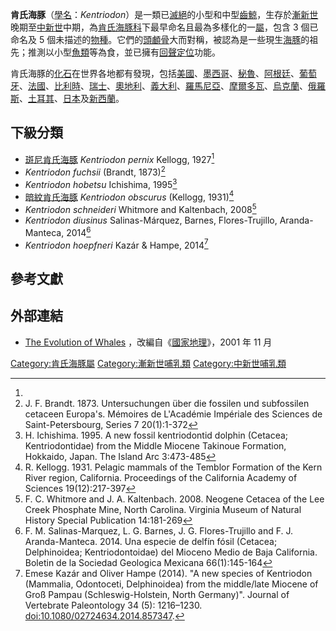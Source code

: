{{Automatic Taxobox
| name = 肯氏海豚屬
| fossil_range = [[漸新世|漸新世]]晚期 → [[中新世|中新世]]中期
| image = Kentriodon BW.jpg
| image_width = 250px
| taxon = Kentriodon
| authority = [[Kellogg|Kellogg]], 1927<ref name=kellogg1927>{{Cite journal en|author=R. Kellogg|year=1927|title=''Kentriodon pernix'', a Miocene porpoise from Maryland|journal=Proceedings of the United States National Museum|volume=69|issue=19|pages=1-14}}</ref>
| type_species = [[斑尼肯氏海豚|斑尼肯氏海豚]] ''Kentriodon pernix''
| type_species_authority = Kellogg, 1927<ref name=kellogg1927/><br>
| subdivision_ranks = [[物种|种]]
| subdivision = <center>[[#下級分類|见正文]]</center>
| synonyms =
* ''Grypolithax'' {{small|Kellogg, 1931}}
}}

'''肯氏海豚'''（[[學名|學名]]：''Kentriodon''）是一類已[[滅絕|滅絕]]的小型和中型[[齒鯨|齒鯨]]，生存於[[漸新世|漸新世]]晚期至[[中新世|中新世]]中期，為[[肯氏海豚科|肯氏海豚科]]下最早命名且最為多樣化的一[[屬|屬]]，包含 3 個已命名及 5 個未描述的[[物種|物種]]。它們的[[頭顱骨|頭顱骨]]大而對稱，被認為是一些現生[[海豚|海豚]]的祖先；推測以小型[[魚類|魚類]]等為食，並已擁有[[回聲定位|回聲定位]]功能。

肯氏海豚的[[化石|化石]]在世界各地都有發現，包括[[美國|美國]]、[[墨西哥|墨西哥]]、[[秘魯|秘魯]]、[[阿根廷|阿根廷]]、[[葡萄牙|葡萄牙]]、[[法國|法國]]、[[比利時|比利時]]、[[瑞士|瑞士]]、[[奧地利|奧地利]]、[[義大利|義大利]]、[[羅馬尼亞|羅馬尼亞]]、[[摩爾多瓦|摩爾多瓦]]、[[烏克蘭|烏克蘭]]、[[俄羅斯|俄羅斯]]、[[土耳其|土耳其]]、[[日本|日本]]及[[新西蘭|新西蘭]]。

==下級分類==
* [[斑尼肯氏海豚|斑尼肯氏海豚]] ''Kentriodon pernix'' Kellogg, 1927<ref name=kellogg1927/>
* ''Kentriodon fuchsii'' (Brandt, 1873)<ref>J. F. Brandt. 1873. Untersuchungen über die fossilen und subfossilen cetaceen Europa's. Mémoires de L'Académie Impériale des Sciences de Saint-Petersbourg, Series 7 20(1):1-372</ref>
* ''Kentriodon hobetsu'' Ichishima, 1995<ref>H. Ichishima. 1995. A new fossil kentriodontid dolphin (Cetacea; Kentriodontidae) from the Middle Miocene Takinoue Formation, Hokkaido, Japan. The Island Arc 3:473-485</ref>
* [[暗紋肯氏海豚|暗紋肯氏海豚]] ''Kentriodon obscurus'' (Kellogg, 1931)<ref>R. Kellogg. 1931. Pelagic mammals of the Temblor Formation of the Kern River region, California. Proceedings of the California Academy of Sciences 19(12):217-397</ref>
* ''Kentriodon schneideri'' Whitmore and Kaltenbach, 2008<ref>F. C. Whitmore and J. A. Kaltenbach. 2008. Neogene Cetacea of the Lee Creek Phosphate Mine, North Carolina. Virginia Museum of Natural History Special Publication 14:181-269</ref>
* ''Kentriodon diusinus'' Salinas-Márquez, Barnes, Flores-Trujillo, Aranda-Manteca, 2014<ref>F. M. Salinas-Marquez, L. G. Barnes, J. G. Flores-Trujillo and F. J. Aranda-Manteca. 2014. Una especie de delfín fósil (Cetacea; Delphinoidea; Kentriodontoidae) del Mioceno Medio de Baja California. Boletin de la Sociedad Geologica Mexicana 66(1):145-164</ref> 
* ''Kentriodon hoepfneri'' Kazár & Hampe, 2014<ref>Emese Kazár and Oliver Hampe (2014). "A new species of Kentriodon (Mammalia, Odontoceti, Delphinoidea) from the middle/late Miocene of Groß Pampau (Schleswig-Holstein, North Germany)". Journal of Vertebrate Paleontology 34 (5): 1216–1230. doi:10.1080/02724634.2014.857347.</ref>

==參考文獻==
{{Reflist}}

==外部連結==
*[http://www.edwardtbabinski.us/whales/evolution_of_whales/ The Evolution of Whales] {{Wayback|url=http://www.edwardtbabinski.us/whales/evolution_of_whales/ |date=20210422211358 }}，改編自《[[國家地理_(雜誌)|國家地理]]》，2001 年 11 月
{{齒鯨小目|D.}}
{{Taxonbar|from=Q2263062}}

[[Category:肯氏海豚屬|Category:肯氏海豚屬]]
[[Category:漸新世哺乳類|Category:漸新世哺乳類]]
[[Category:中新世哺乳類|Category:中新世哺乳類]]
